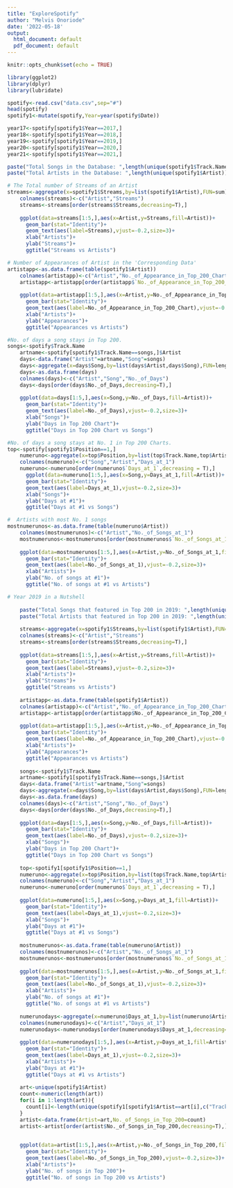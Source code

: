 ```yaml
---
title: "ExploreSpotify"
author: "Melvis Onoriode"
date: '2022-05-18'
output:
  html_document: default
  pdf_document: default
---
```


```r
knitr::opts_chunk$set(echo = TRUE)
```
```r
library(ggplot2)
library(dplyr)
library(lubridate)
```


```r
spotify<-read.csv("data.csv",sep="#")
head(spotify)
spotify1<-mutate(spotify,Year=year(spotify$Date))

year17<-spotify[spotify1$Year==2017,]
year18<-spotify[spotify1$Year==2018,]
year19<-spotify[spotify1$Year==2019,]
year20<-spotify[spotify1$Year==2020,]
year21<-spotify[spotify1$Year==2021,]

```
```r
paste("Total Songs in the Database: ",length(unique(spotify1$Track.Name)))
paste("Total Artists in the Database: ",length(unique(spotify1$Artist)))
```

```r
# The Total number of Streams of an Artist 
streams<-aggregate(x=spotify1$Streams,by=list(spotify1$Artist),FUN=sum)
    colnames(streams)<-c("Artist","Streams")
    streams<-streams[order(streams$Streams,decreasing=T),]
    
    ggplot(data=streams[1:5,],aes(x=Artist,y=Streams,fill=Artist))+
      geom_bar(stat="Identity")+
      geom_text(aes(label=Streams),vjust=-0.2,size=3)+
      xlab("Artists")+
      ylab("Streams")+
      ggtitle("Streams vs Artists")
```



```r
# Number of Appearances of Artist in the 'Corresponding Data'
artistapp<-as.data.frame(table(spotify1$Artist))
    colnames(artistapp)<-c("Artist","No._of_Appearance_in_Top_200_Chart")
    artistapp<-artistapp[order(artistapp$`No._of_Appearance_in_Top_200_Chart`,decreasing=T),]
    
    ggplot(data=artistapp[1:5,],aes(x=Artist,y=No._of_Appearance_in_Top_200_Chart,fill=Artist))+
      geom_bar(stat="Identity")+
      geom_text(aes(label=No._of_Appearance_in_Top_200_Chart),vjust=-0.2,size=3)+
      xlab("Artists")+
      ylab("Appearances")+
      ggtitle("Appearances vs Artists")
````

```r
#No. of days a song stays in Top 200.
songs<-spotify$Track.Name
    artname<-spotify[spotify1$Track.Name==songs,]$Artist
    days<-data.frame("Artist"=artname,"Song"=songs)
    days<-aggregate(x=days$Song,by=list(days$Artist,days$Song),FUN=length)
    days<-as.data.frame(days)
    colnames(days)<-c("Artist","Song","No._of_Days")
    days<-days[order(days$No._of_Days,decreasing=T),]
    
    ggplot(data=days[1:5,],aes(x=Song,y=No._of_Days,fill=Artist))+
      geom_bar(stat="Identity")+
      geom_text(aes(label=No._of_Days),vjust=-0.2,size=3)+
      xlab("Songs")+
      ylab("Days in Top 200 Chart")+
      ggtitle("Days in Top 200 Chart vs Songs")
```

```r
#No. of days a song stays at No. 1 in Top 200 Charts.
top<-spotify[spotify1$Position==1,]
    numeruno<-aggregate(x=top$Position,by=list(top$Track.Name,top$Artist),FUN=sum)
    colnames(numeruno)<-c("Song","Artist","Days_at_1")
    numeruno<-numeruno[order(numeruno$`Days_at_1`,decreasing = T),]
      ggplot(data=numeruno[1:5,],aes(x=Song,y=Days_at_1,fill=Artist))+
      geom_bar(stat="Identity")+
      geom_text(aes(label=Days_at_1),vjust=-0.2,size=3)+
      xlab("Songs")+
      ylab("Days at #1")+
      ggtitle("Days at #1 vs Songs")
```
  


```r
#  Artists with most No. 1 songs
mostnumerunos<-as.data.frame(table(numeruno$Artist))
    colnames(mostnumerunos)<-c("Artist","No._of_Songs_at_1")
    mostnumerunos<-mostnumerunos[order(mostnumerunos$`No._of_Songs_at_1`,decreasing = T),]
    
    ggplot(data=mostnumerunos[1:5,],aes(x=Artist,y=No._of_Songs_at_1,fill=Artist))+
      geom_bar(stat="Identity")+
      geom_text(aes(label=No._of_Songs_at_1),vjust=-0.2,size=3)+
      xlab("Artists")+
      ylab("No. of songs at #1")+
      ggtitle("No. of songs at #1 vs Artists")
```

```r
# Year 2019 in a Nutshell
    
    paste("Total Songs that featured in Top 200 in 2019: ",length(unique(spotify1$Track.Name)))
    paste("Total Artists that featured in Top 200 in 2019: ",length(unique(spotify1$Artist)))
    
    streams<-aggregate(x=spotify1$Streams,by=list(spotify1$Artist),FUN=sum)
    colnames(streams)<-c("Artist","Streams")
    streams<-streams[order(streams$Streams,decreasing=T),]
    
    ggplot(data=streams[1:5,],aes(x=Artist,y=Streams,fill=Artist))+
      geom_bar(stat="Identity")+
      geom_text(aes(label=Streams),vjust=-0.2,size=3)+
      xlab("Artists")+
      ylab("Streams")+
      ggtitle("Streams vs Artists")
    
    artistapp<-as.data.frame(table(spotify1$Artist))
    colnames(artistapp)<-c("Artist","No._of_Appearance_in_Top_200_Chart")
    artistapp<-artistapp[order(artistapp$No._of_Appearance_in_Top_200_Chart,decreasing=T),]
    
    ggplot(data=artistapp[1:5,],aes(x=Artist,y=No._of_Appearance_in_Top_200_Chart,fill=Artist))+
      geom_bar(stat="Identity")+
      geom_text(aes(label=No._of_Appearance_in_Top_200_Chart),vjust=-0.2,size=3)+
      xlab("Artists")+
      ylab("Appearances")+
      ggtitle("Appearances vs Artists")
    
    songs<-spotify1$Track.Name
    artname<-spotify1[spotify1$Track.Name==songs,]$Artist
    days<-data.frame("Artist"=artname,"Song"=songs)
    days<-aggregate(x=days$Song,by=list(days$Artist,days$Song),FUN=length)
    days<-as.data.frame(days)
    colnames(days)<-c("Artist","Song","No._of_Days")
    days<-days[order(days$No._of_Days,decreasing=T),]
    
    ggplot(data=days[1:5,],aes(x=Song,y=No._of_Days,fill=Artist))+
      geom_bar(stat="Identity")+
      geom_text(aes(label=No._of_Days),vjust=-0.2,size=3)+
      xlab("Songs")+
      ylab("Days in Top 200 Chart")+
      ggtitle("Days in Top 200 Chart vs Songs")
    
    top<-spotify1[spotify1$Position==1,]
    numeruno<-aggregate(x=top$Position,by=list(top$Track.Name,top$Artist),FUN=sum)
    colnames(numeruno)<-c("Song","Artist","Days_at_1")
    numeruno<-numeruno[order(numeruno$`Days_at_1`,decreasing = T),]
    
    ggplot(data=numeruno[1:5,],aes(x=Song,y=Days_at_1,fill=Artist))+
      geom_bar(stat="Identity")+
      geom_text(aes(label=Days_at_1),vjust=-0.2,size=3)+
      xlab("Songs")+
      ylab("Days at #1")+
      ggtitle("Days at #1 vs Songs")
    
    mostnumerunos<-as.data.frame(table(numeruno$Artist))
    colnames(mostnumerunos)<-c("Artist","No._of_Songs_at_1")
    mostnumerunos<-mostnumerunos[order(mostnumerunos$`No._of_Songs_at_1`,decreasing = T),]
    
    ggplot(data=mostnumerunos[1:5,],aes(x=Artist,y=No._of_Songs_at_1,fill=Artist))+
      geom_bar(stat="Identity")+
      geom_text(aes(label=No._of_Songs_at_1),vjust=-0.2,size=3)+
      xlab("Artists")+
      ylab("No. of songs at #1")+
      ggtitle("No. of songs at #1 vs Artists")
    
    numerunodays<-aggregate(x=numeruno$Days_at_1,by=list(numeruno$Artist),FUN=sum)
    colnames(numerunodays)<-c("Artist","Days_at_1")
    numerunodays<-numerunodays[order(numerunodays$Days_at_1,decreasing=T),]
    
    ggplot(data=numerunodays[1:5,],aes(x=Artist,y=Days_at_1,fill=Artist))+
      geom_bar(stat="Identity")+
      geom_text(aes(label=Days_at_1),vjust=-0.2,size=3)+
      xlab("Artists")+
      ylab("Days at #1")+
      ggtitle("Days at #1 vs Artists")
    
    art<-unique(spotify1$Artist)
    count<-numeric(length(art))
    for(i in 1:length(art)){
      count[i]<-length(unique(spotify1[spotify1$Artist==art[i],c("Track.Name")]))
    }
    artist<-data.frame(Artist=art,No._of_Songs_in_Top_200=count)
    artist<-artist[order(artist$No._of_Songs_in_Top_200,decreasing=T),]

    
    ggplot(data=artist[1:5,],aes(x=Artist,y=No._of_Songs_in_Top_200,fill=Artist))+
      geom_bar(stat="Identity")+
      geom_text(aes(label=No._of_Songs_in_Top_200),vjust=-0.2,size=3)+
      xlab("Artists")+
      ylab("No. of songs in Top 200")+
      ggtitle("No. of songs in Top 200 vs Artists")
```